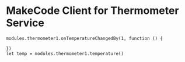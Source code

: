# MakeCode Client for Thermometer Service

```blocks
modules.thermometer1.onTemperatureChangedBy(1, function () {
	
})
let temp = modules.thermometer1.temperature()
```
